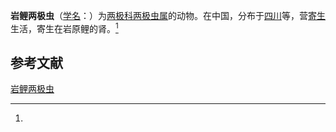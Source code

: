 {{Speciesbox
| name = 岩鲤两极虫
| status = 
| status_system = 
| image = 
| genus = Myxidium
| species = procyprisi
| authority = (Ma et Zhao, 1996)<ref name='id9246'>{{cite web| url =http://www.bioinfo.cn/db05/BjdwSpecies.php?action=view&id=9246| title =岩鲤两极虫| work =《中国动物物种编目数据库》| publisher =中国科学院微生物研究所| author =中国科学院动物研究所| accessdate =2009-04-16| deadurl =yes| archiveurl =https://web.archive.org/web/20160305005521/http://www.bioinfo.cn/db05/BjdwSpecies.php?action=view&id=9246| archivedate =2016-03-05}}</ref>
}}

'''岩鲤两极虫'''（[[学名|学名]]：{{lang|la|''Myxidium procyprisi''}}）为[[两极科|两极科]][[两极虫属|两极虫属]]的动物。在中国，分布于[[四川|四川]]等，营[[寄生|寄生]]生活，寄生在岩原鲤的肾。<ref name='id9246'/>

== 参考文献 ==
{{reflist}}

{{Wikispecies|Myxidium procyprisi}}

[[Category:两极虫属|岩鲤两极虫]]


{{Cnidarian-stub}}